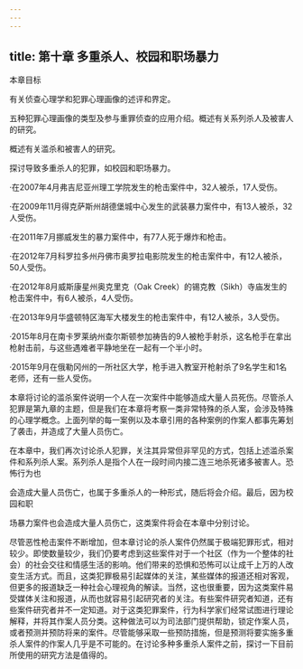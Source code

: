 ```yaml
---
---
---
```

title: 第十章 多重杀人、校园和职场暴力
---



本章目标

有关侦查心理学和犯罪心理画像的述评和界定。

五种犯罪心理画像的类型及参与重罪侦查的应用介绍。概述有关系列杀人及被害人的研究。

概述有关滥杀和被害人的研究。

探讨导致多重杀人的犯罪，如校园和职场暴力。

·在2007年4月弗吉尼亚州理工学院发生的枪击案件中，32人被杀，17人受伤。

·在2009年11月得克萨斯州胡德堡城中心发生的武装暴力案件中，有13人被杀，32人受伤。

·在2011年7月挪威发生的暴力案件中，有77人死于爆炸和枪击。

·在2012年7月科罗拉多州丹佛市奥罗拉电影院发生的枪击案件中，有12人被杀，50人受伤。

·在2012年8月威斯康星州奥克里克（Oak Creek）的锡克教（Sikh）寺庙发生的枪击案件中，有6人被杀，4人受伤。

·在2013年9月华盛顿特区海军大楼发生的枪击案件中，有12人被杀，3人受伤。

·2015年8月在南卡罗莱纳州查尔斯顿参加祷告的9人被枪手射杀，这名枪手在拿出枪射击前，与这些遇难者平静地坐在一起有一个半小时。

·2015年9月在俄勒冈州的一所社区大学，枪手进入教室开枪射杀了9名学生和1名老师，还有一些人受伤。

本章将讨论的滥杀案件说明一个人在一次案件中能够造成大量人员死伤。尽管杀人犯罪是第九章的主题，但是我们在本章将考察一类非常特殊的杀人案，会涉及特殊的心理学概念。上面列举的每一案例以及本章引用的各种案例的作案人都事先筹划了袭击，并造成了大量人员伤亡。

在本章中，我们再次讨论杀人犯罪，关注其异常但非罕见的方式，包括上述滥杀案件和系列杀人案。系列杀人是指个人在一段时间内接二连三地杀死诸多被害人。恐怖行为也

会造成大量人员伤亡，也属于多重杀人的一种形式，随后将会介绍。最后，因为校园和职

场暴力案件也会造成大量人员伤亡，这类案件将会在本章中分别讨论。

尽管恶性枪击案件不断增加，但本章讨论的杀人案件仍然属于极端犯罪形式，相对较少。即使数量较少，我们仍要考虑到这些案件对于一个社区（作为一个整体的社会）的社会交往和情感生活的影响。他们带来的恐惧和恐怖可以让成千上万的人改变生活方式。而且，这类犯罪极易引起媒体的关注，某些媒体的报道还相对客观，但更多的报道缺乏一种社会心理视角的解读。当然，这也很重要，因为这类案件易受媒体关注和报道，从而也就容易引起研究者的关注。有些案件研究者知道，还有些案件研究者并不一定知道。对于这类犯罪案件，行为科学家们经常试图进行理论解释，并将其作案人员分类。这种做法可以为司法部门提供帮助，锁定作案人员，或者预测并预防将来的案件。尽管能够采取一些预防措施，但是预测将要实施多重杀人案件的作案人几乎是不可能的。在讨论多种多重杀人案件之前，探讨一下目前所使用的研究方法是值得的。
